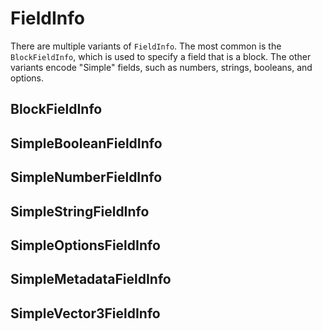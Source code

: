 
# FieldInfo

There are multiple variants of `FieldInfo`. The most common is the `BlockFieldInfo`, which is used to specify a field that is a block. The other variants encode "Simple" fields, such as numbers, strings, booleans, and options.

## BlockFieldInfo

<DocViewer
rows={BlockFieldInfo}
/>

## SimpleBooleanFieldInfo

<DocViewer
rows={SimpleBooleanFieldInfo}
/>

## SimpleNumberFieldInfo

<DocViewer
rows={SimpleNumberFieldInfo}
/>

## SimpleStringFieldInfo

<DocViewer
rows={SimpleStringFieldInfo}
/>

## SimpleOptionsFieldInfo

<DocViewer
rows={SimpleOptionsFieldInfo}
/>

## SimpleMetadataFieldInfo

<DocViewer
rows={SimpleMetadataFieldInfo}
/>

## SimpleVector3FieldInfo

<DocViewer
rows={SimpleVector3FieldInfo}
/>
